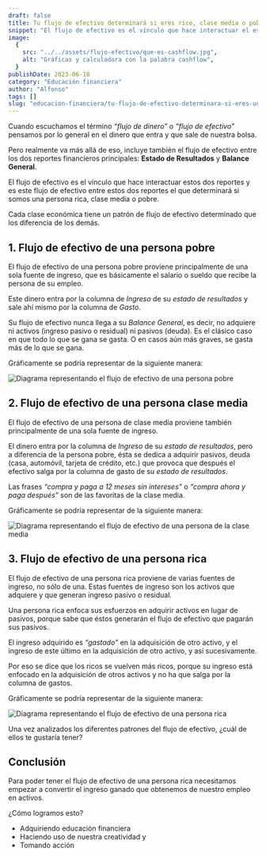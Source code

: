 ```yaml
---
draft: false
title: Tu flujo de efectivo determinará si eres rico, clase media o pobre
snippet: "El flujo de efectivo es el vínculo que hace interactuar el estado de resultados con el balance general. Y es este flujo el que determinará si eres una persona rica, clase media o pobre."
image:
  {
    src: "../../assets/flujo-efectivo/que-es-cashflow.jpg",
    alt: "Gráficas y calculadora con la palabra cashflow",
  }
publishDate: 2023-06-18
category: "Educación financiera"
author: "Alfonso"
tags: []
slug: "educacion-financiera/tu-flujo-de-efectivo-determinara-si-eres-una-persona-rica-clase-media-o-pobre"
---
```



Cuando escuchamos el término _“flujo de dinero”_ o _“flujo de efectivo”_ pensamos por lo general en el dinero que entra y que sale de nuestra bolsa.

Pero realmente va más allá de eso, incluye también el flujo de efectivo entre los dos reportes financieros principales: **Estado de Resultados** y **Balance General**.

El flujo de efectivo es el vínculo que hace interactuar estos dos reportes y es este flujo de efectivo entre estos dos reportes el que determinará si somos una persona rica, clase media o pobre.

Cada clase económica tiene un patrón de flujo de efectivo determinado que los diferencia de los demás.

## 1. Flujo de efectivo de una persona pobre

El flujo de efectivo de una persona pobre proviene principalmente de una sola fuente de ingreso, que es básicamente el salario o sueldo que recibe la persona de su empleo.

Este dinero entra por la columna de _Ingreso_ de su _estado de resultados_ y sale ahí mismo por la columna de _Gasto_.

Su flujo de efectivo nunca llega a su _Balance General_, es decir, no adquiere ni activos (ingreso pasivo o residual) ni pasivos (deuda). Es el clásico caso en que todo lo que se gana se gasta. O en casos aún más graves, se gasta más de lo que se gana.

Gráficamente se podría representar de la siguiente manera:

<Image
  src={Pobre}
  alt="Diagrama representando el flujo de efectivo de una persona pobre"
  format="avif"
  quality="high"
  class="mx-auto w-min rounded-lg"
/>

## 2. Flujo de efectivo de una persona clase media

El flujo de efectivo de una persona de clase media proviene también principalmente de una sola fuente de ingreso.

El dinero entra por la columna de _Ingreso_ de su _estado de resultados_, pero a diferencia de la persona pobre, ésta se dedica a adquirir pasivos, deuda (casa, automóvil, tarjeta de crédito, etc.) que provoca que después el efectivo salga por la columna de gasto de su _estado de resultados_.

Las frases _“compra y paga a 12 meses sin intereses”_ o _“compra ahora y paga después”_ son de las favoritas de la clase media.

Gráficamente se podría representar de la siguiente manera:

<Image
  src={Media}
  alt="Diagrama representando el flujo de efectivo de una persona de la clase media"
  format="avif"
  quality="high"
  class="mx-auto w-min rounded-lg"
/>

## 3. Flujo de efectivo de una persona rica

El flujo de efectivo de una persona rica proviene de varias fuentes de ingreso, no sólo de una. Estas fuentes de ingreso son los activos que adquiere y que generan ingreso pasivo o residual.

Una persona rica enfoca sus esfuerzos en adquirir activos en lugar de pasivos, porque sabe que éstos generarán el flujo de efectivo que pagarán sus pasivos.

El ingreso adquirido es _“gastado”_ en la adquisición de otro activo, y el ingreso de este último en la adquisición de otro activo, y así sucesivamente.

Por eso se dice que los ricos se vuelven más ricos, porque su ingreso está enfocado en la adquisición de otros activos y no ha que salga por la columna de gastos.

Gráficamente se podría representar de la siguiente manera:

<Image
  src={Rico}
  alt="Diagrama representando el flujo de efectivo de una persona rica"
  format="avif"
  quality="high"
  class="mx-auto w-min rounded-lg"
/>

Una vez analizados los diferentes patrones del flujo de efectivo, ¿cuál de ellos te gustaría tener?

## Conclusión

Para poder tener el flujo de efectivo de una persona rica necesitamos empezar a convertir el ingreso ganado que obtenemos de nuestro empleo en activos.

¿Cómo logramos esto?

- Adquiriendo educación financiera
- Haciendo uso de nuestra creatividad y
- Tomando acción
